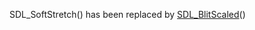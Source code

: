 <!-- pragma section-numbers off -->
<!-- pragma camelcase off -->

SDL_SoftStretch() has been replaced by [[SDL_BlitScaled]]()
